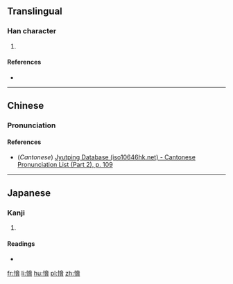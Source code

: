 ==Translingual==

===Han character===
{{Han char|rn=61|rad=心|as=10|sn=13|four=94027|canj=PKSB|ids=⿰忄脅}}

# {{defn|Han|sort=心10}}

====References====
* {{Han ref|kx=0396.360|dkj=11013|dj=0735.260|hdz=42340.020|uh=6136|ud=24886|bh=DD6A|bd=56682}}

----

==Chinese==
{{zh-forms}}

===Pronunciation===
{{zh-pron
|m=xié
|c=hip3
|mc=y
|oc=y
|ma=
|cat=
}}

====References====
* (''Cantonese'') [http://www.iso10646hk.net/jp/document/download.jsp Jyutping Database (iso10646hk.net) - Cantonese Pronunciation List (Part 2), p. 109]

----

==Japanese==

===Kanji===
{{ja-kanji|grade=|rs=心10}}

# {{defn|lang=ja|sort=心10}}

====Readings====
* {{ja-readings|on=[[きょう]] (kyō), [[こう]] (kō)|kun=[[おびやかす]] (obiyakasu)}}

[[fr:愶]]
[[li:愶]]
[[hu:愶]]
[[pl:愶]]
[[zh:愶]]